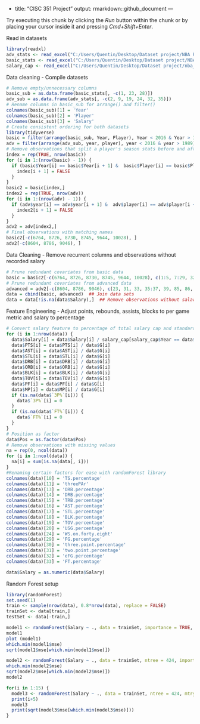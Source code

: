 -
title: "CISC 351 Project"
output: rmarkdown::github_document
---

Try executing this chunk by clicking the *Run* button within the chunk or by placing your cursor inside it and pressing *Cmd+Shift+Enter*. 

Read in datasets
```{r}
library(readxl)
adv_stats <- read_excel("C:/Users/Quentin/Desktop/Dataset project/NBA Players - Advanced Season Stats (1978-2016).xlsx")
basic_stats <- read_excel("C:/Users/Quentin/Desktop/Dataset project/NBA Players - Basic Season Stats (1950-2017).xlsx")
salary_cap <- read_excel("C:/Users/Quentin/Desktop/Dataset project/nba_salary_cap.xlsx", col_names = TRUE)

```

Data cleaning - Compile datasets
```{r}
# Remove empty/unnecessary columns
basic_sub = as.data.frame(basic_stats[, -c(1, 23, 28)])
adv_sub = as.data.frame(adv_stats[, -c(2, 9, 19, 24, 32, 35)])
# Rename columns in basic_sub for arrange() and filter()
colnames(basic_sub)[1] = 'Year'
colnames(basic_sub)[2] = 'Player'
colnames(basic_sub)[3] = 'Salary'
# Create consistent ordering for both datasets
library(tidyverse)
basic = filter(arrange(basic_sub, Year, Player), Year < 2016 & Year > 1989)
adv = filter(arrange(adv_sub, year, player), year < 2016 & year > 1989)
# Remove observations that split a player's season stats before and after a trade has occurred
index = rep(TRUE, nrow(basic))
for (i in 1:(nrow(basic) - 1)) {
  if (basic$Year[i] == basic$Year[i + 1] &  basic$Player[i] == basic$Player[i + 1]) {
    index[i + 1] = FALSE
  }
}
basic2 = basic[index,]
index2 = rep(TRUE, nrow(adv))
for (i in 1:(nrow(adv) - 1)) {
  if (adv$year[i] == adv$year[i + 1] &  adv$player[i] == adv$player[i + 1]) {
    index2[i + 1] = FALSE
  }
}
adv2 = adv[index2,]
# Final observations with matching names
basic2[-c(6764, 8726, 8730, 8745, 9644, 10028), ]
adv2[-c(8604, 8786, 9046), ]
```

Data Cleaning - Remove recurrent columns and observations without recorded salary
```{r}
# Prune redundant covariates from basic data
basic = basic2[-c(6764, 8726, 8730, 8745, 9644, 10028), c(1:5, 7:29, 32, 35, 38, 39, 42:44, 46:51)]
# Prune redundant covariates from advanced data
advanced = adv2[-c(8604, 8786, 9046), c(23, 31, 33, 35:37, 39, 85, 86, 88)]
data = cbind(basic, advanced)  ## Join data sets
data = data[!is.na(data$Salary),]  ## Remove observations without salary
```
Feature Engineering - Adjust points, rebounds, assists, blocks to per game metric and salary to percentage
```{r}
# Convert salary feature to percentage of total salary cap and standardize remaining features
for (i in 1:nrow(data)) {
  data$Salary[i] = data$Salary[i] / salary_cap[salary_cap$Year == data$Year[i], 2]
  data$PTS[i] = data$PTS[i] / data$G[i]
  data$AST[i] = data$AST[i] / data$G[i]
  data$STL[i] = data$STL[i] / data$G[i]
  data$DRB[i] = data$DRB[i] / data$G[i]
  data$ORB[i] = data$ORB[i] / data$G[i]
  data$BLK[i] = data$BLK[i] / data$G[i]
  data$TOV[i] = data$TOV[i] / data$G[i]
  data$PF[i] = data$PF[i] / data$G[i]
  data$MP[i] = data$MP[i] / data$G[i]
  if (is.na(data$`3P%`[i])) {
    data$`3P%`[i] = 0
  }
  if (is.na(data$`FT%`[i])) {
    data$`FT%`[i] = 0
  }
}
# Position as factor
data$Pos = as.factor(data$Pos)
# Remove observations with missing values
na = rep(0, ncol(data))
for (i in 1:ncol(data)) {
  na[i] = sum(is.na(data[, i]))
}
#Renaming certain factors for ease with randomForest library
colnames(data)[10] = 'TS.percentage'
colnames(data)[11] = 'threePAr'
colnames(data)[13] = 'ORB.percentage'
colnames(data)[14] = 'DRB.percentage'
colnames(data)[15] = 'TRB.percentage'
colnames(data)[16] = 'AST.percentage'
colnames(data)[17] = 'STL.percentage'
colnames(data)[18] = 'BLK.percentage'
colnames(data)[19] = 'TOV.percentage'
colnames(data)[20] = 'USG.percentage'
colnames(data)[24] = 'WS.on.forty.eight'
colnames(data)[29] = 'FG.percentage'
colnames(data)[30] = 'three.point.percentage'
colnames(data)[31] = 'two.point.percentage'
colnames(data)[32] = 'eFG.percentage'
colnames(data)[33] = 'FT.percentage'

data$Salary = as.numeric(data$Salary)
```
Random Forest setup
```{r}
library(randomForest)
set.seed(1)
train <- sample(nrow(data), 0.8*nrow(data), replace = FALSE)
trainSet <- data[train,]
testSet <- data[-train,]

model1 <- randomForest(Salary ~ ., data = trainSet, importance = TRUE, na.action = na.omit)
model1
plot (model1)
which.min(model1$mse)
sqrt(model1$mse[which.min(model1$mse)])

model2 <- randomForest(Salary ~ ., data = trainSet, ntree = 424, importance = TRUE, na.action = na.omit)
which.min(model2$mse)
sqrt(model2$mse[which.min(model2$mse)])
model2

for(i in 1:15) {
  model3 <- randomForest(Salary ~ ., data = trainSet, ntree = 424, mtry = (5 + i),  importance = TRUE, na.action = na.omit)
  print(i+5)
  model3
  print(sqrt(model3$mse[which.min(model3$mse)]))
}
```
